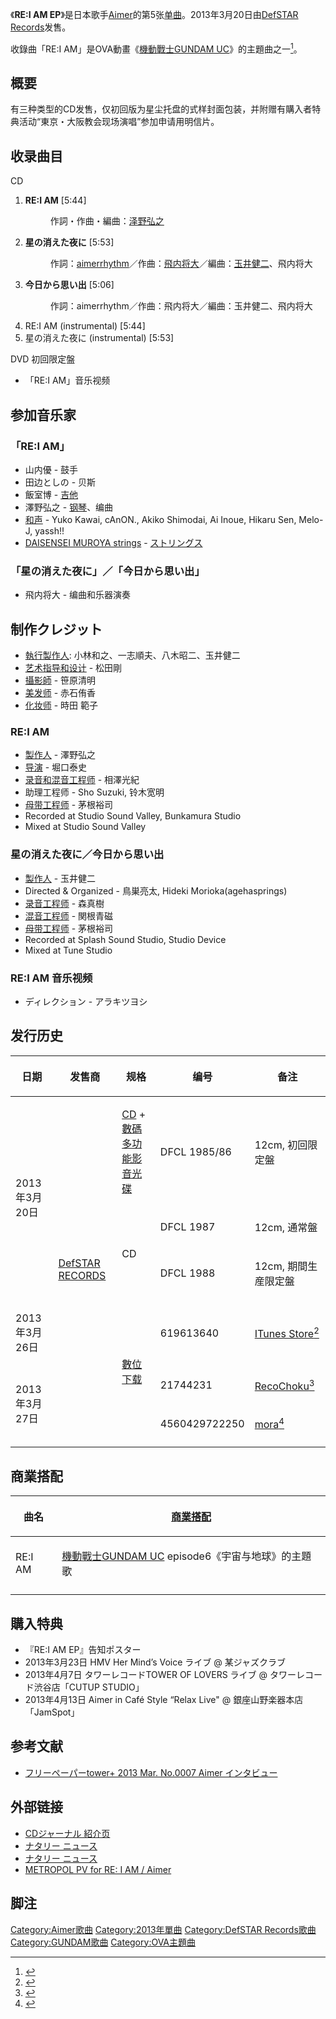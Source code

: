 {{Infobox single 
| Name           = RE:I AM EP
| Artist         = [[Aimer|Aimer]]

| Cover         =DFCL-1987.jpg
| A-side         = RE:I AM
| B-side         = 星の消えた夜に<br>今日から思い出
| Released       = 2013年3月20日
| Format         = [[单曲|单曲]]
| Recorded       = at at Studio Sound Valley, Bunkamura Studio, Splash Sound Studio, Studio Device<br/>{{JPN}} 
| Genre          = [[日本流行音樂|日本流行音樂]]
| Length         = 28分20秒 DFCL 1985/86, 1987, 1988
| Label          = [[DefSTAR_Records|DefSTAR Records]]<br/>DFCL 1987
| Writer         = [[泽野弘之|泽野弘之]]、[[Aimer|aimerrhythm]]、[[飛內將大|飛內將大]]、[[玉井健二|玉井健二]]
| Producer       = [[泽野弘之|泽野弘之]]、[[玉井健二|玉井健二]]
| Chart position =
*6位<small>（[[Oricon公信榜|Oricon]]）<ref name="オリコン">{{Cite web|url=http://www.oricon.co.jp/prof/artist/542958/products/music/1005792/1/|title=ＲＥ：Ｉ　ＡＭ　ＥＰ（初回生産限定盤）|publisher=Oricon Inc.|accessdate=2013-03-26|archive-date=2013-03-25|archive-url=https://web.archive.org/web/20130325055953/http://www.oricon.co.jp/prof/artist/542958/products/music/1005792/1|dead-url=no}}</ref></small>
*登場回数1回<small>（Oricon）</small>
*27位<small>（[[告示牌_(雜誌)|Billboard JAPAN HOT 100]]）</small><ref name="ビルボードホット100">{{Cite web 
 |url=http://www.billboard-japan.com/charts/detail?a=hot100&year=2013&month=04&day=1 
 |title=Billboard Japan Hot 100 
 |publisher=Hanshin Contents Link Corporation 
 |accessdate=2013-03-30 
 |deadurl=yes 
 |archiveurl=https://web.archive.org/web/20140327150330/http://www.billboard-japan.com/charts/detail?a=hot100&year=2013&month=04&day=1 
 |archivedate=2014-03-27 
 }}</ref></small>
*2位<small>（Billboard JAPAN HOT Animation]）</small><ref name="ビルボードアニメ">{{Cite web|url=http://www.billboard-japan.com/charts/detail?a=anime&year=2013&month=04&day=01|title=Billboard Japan Hot Animation|publisher=Hanshin Contents Link Corporation|accessdate=2013-03-30|archive-date=2016-03-04|archive-url=https://web.archive.org/web/20160304211325/http://www.billboard-japan.com/charts/detail?a=anime&year=2013&month=04&day=01|dead-url=no}}</ref></small>
*2位<small>（[[ITunes_Store|iTunes Chart]] 2013年３月30日付け）</small>
*1位<small>（iTunes J-Pop Chart  2013年３月30日付け）</small>
*3位<small>（[[RecoChoku|RecoChoku 单曲综合日报]] 2013年３月27日付け）</small><ref name="レコチョクシングル総合">{{Cite web|url=http://recochoku.jp/ranking/single/daily/|title=レコチョク シングル総合 デイリー|publisher=RecoChoku Co.,Ltd.|accessdate=2013-03-30|archive-date=2014-07-17|archive-url=https://web.archive.org/web/20140717014534/http://recochoku.jp/ranking/single/daily/|dead-url=yes}}</ref></small>
*3位<small>（RecoChoku 单曲 J-Pop 日报 2013年３月28日付け）</small><ref name="レコチョクシングル">{{Cite web|url=http://recochoku.jp/genreranking/j-pop/daily/|title=レコチョク シングル J-pop デイリー|publisher=RecoChoku Co.,Ltd.|accessdate=2013-03-30|archive-date=2013-03-10|archive-url=https://web.archive.org/web/20130310101947/http://recochoku.jp/genreranking/j-pop/daily/|dead-url=no}}</ref></small>
*1位<small>（RecoChoku动漫日报 2013年３月28日付け）</small><ref name="レコチョクアニメデイリー">{{Cite web|url=http://recochoku.jp/genreranking/anime/daily/|title=レコチョク アニメ デイリー|publisher=RecoChoku Co.,Ltd.|accessdate=2013-03-30|archive-date=2014-02-22|archive-url=https://archive.today/20140222185302/http://recochoku.jp/genreranking/anime/daily/|dead-url=yes}}</ref></small>
*2位<small>（[[mora|mora 综合 日报]] 2013年３月30日付け）</small><ref name="mora総合">{{Cite web|url=http://mora.jp/ranking?genre=all&term=daily&month=curMonth&year=2013&period=yearly|title=mora総合 デイリー|publisher=LabelGate Co.,Ltd.|accessdate=2013-03-30|archive-date=2014-02-21|archive-url=https://archive.today/20140221170748/http://mora.jp/ranking?genre=all&term=daily&month=curMonth&year=2013&period=yearly|dead-url=yes}}</ref></small>
*2位<small>（mora 邦乐 日报 2013年３月30日付け）</small><ref name="mora邦楽">{{Cite web|url=http://mora.jp/ranking?genre=j&term=daily&month=curMonth&year=2013&period=yearly|title=mora邦楽 デイリー|publisher=LabelGate Co.,Ltd.|accessdate=2013-03-30|archive-date=2015-04-30|archive-url=https://web.archive.org/web/20150430112820/http://mora.jp/ranking?genre=j&term=daily&month=curMonth&year=2013&period=yearly|dead-url=no}}</ref></small>

| Last single    = [[あなたに出会わなければ_〜夏雪冬花〜/星屑ビーナス|あなたに出会わなければ 〜夏雪冬花〜/星屑ビーナス]]<br/>（2012年）
| This single    = '''RE:I AM'''<br/>（2013年）
| Next single    = [[StarRingChild_EP|StarRingChild EP]]<br/>（2014年）
| Misc           = 
}}
《'''RE:I AM EP'''》是日本歌手[[Aimer|Aimer]]的第5张[[单曲|单曲]]。2013年3月20日由[[DefSTAR_Records|DefSTAR Records]]发售。

收錄曲「RE:I AM」是OVA動畫《[[機動戰士GUNDAM_UC|機動戰士GUNDAM UC]]》的主題曲之一<ref name=hk01_2017>{{Cite web |url=https://www.hk01.com/%E5%A8%9B%E6%A8%82/22270/-%E6%AF%8F%E5%91%A8%E6%97%A5%E9%9F%B3-%E7%A5%9E%E7%A7%98%E6%AD%8C%E5%A7%ACAimer%E7%A3%81%E6%80%A7%E6%B2%99%E5%95%9E%E8%81%B2-%E5%85%B7%E6%9C%89%E7%8D%A8%E7%89%B9%E7%A9%BA%E9%9D%88%E6%84%9F |title=【每周日音】神秘歌姬Aimer磁性沙啞聲　具有獨特空靈感 |publisher=香港01 |date=2017-01-25 |accessdate=2018-02-21 |archive-date=2016-05-30 |archive-url=https://web.archive.org/web/20160530093838/http://www.hk01.com/%E5%A8%9B%E6%A8%82/22270/-%E6%AF%8F%E5%91%A8%E6%97%A5%E9%9F%B3-%E7%A5%9E%E7%A7%98%E6%AD%8C%E5%A7%ACAimer%E7%A3%81%E6%80%A7%E6%B2%99%E5%95%9E%E8%81%B2-%E5%85%B7%E6%9C%89%E7%8D%A8%E7%89%B9%E7%A9%BA%E9%9D%88%E6%84%9F |dead-url=no }}</ref>。

== 概要 ==
有三种类型的CD发售，仅初回版为星尘托盘的式样封面包装，并附赠有購入者特典活动“東京・大阪教会现场演唱”参加申请用明信片。

== 收录曲目 ==
;CD
#'''RE:I AM''' [5:44]
#:作詞・作曲・編曲：[[泽野弘之|泽野弘之]]
#'''星の消えた夜に''' [5:53]
#:作詞：[[Aimer|aimerrhythm]]／作曲：[[飛内将大|飛内将大]]／編曲：[[玉井健二|玉井健二]]、飛内将大
#'''今日から思い出''' [5:06]
#:作詞：aimerrhythm／作曲：飛内将大／編曲：玉井健二、飛内将大
#RE:I AM (instrumental) [5:44]
#星の消えた夜に (instrumental) [5:53]

;DVD 初回限定盤
*「RE:I AM」音乐视频

== 参加音乐家 ==
=== 「RE:I AM」 ===
*山内優 - 鼓手
*田边としの - 贝斯
*飯室博 - [[吉他|吉他]]
*澤野弘之 - [[钢琴|钢琴]]、编曲
*[[和聲歌手|和声]] - Yuko Kawai, cAnON., Akiko Shimodai, Ai Inoue, Hikaru Sen, Melo-J, yassh!!
*[[室屋光一郎|DAISENSEI MUROYA strings]] - [[ストリングス|ストリングス]]

=== 「星の消えた夜に」／「今日から思い出」 ===
*飛内将大 - 编曲和乐器演奏

== 制作クレジット ==
*[[執行製作人|執行製作人]]: 小林和之、一志順夫、八木昭二、玉井健二
*[[ディスクジャケット|艺术指导和设计]] - 松田剛
*[[攝影師|攝影師]] - 笹原清明
*[[スタイリスト|美发师]] - 赤石侑香
*[[ヘアメイクアーティスト|化妆师]] - 時田 範子

=== RE:I AM ===
*[[製作人|製作人]] - 澤野弘之
*[[ディレクター|导演]] - 堀口泰史
*[[錄音|录音和混音工程师]] - 相澤光紀
*助理工程师 - Sho Suzuki, 铃木宽明
*[[錄音|母带工程师]] - 茅根裕司
*Recorded at Studio Sound Valley, Bunkamura Studio
*Mixed at Studio Sound Valley

=== 星の消えた夜に／今日から思い出 ===
*[[製作人|製作人]] - 玉井健二
*Directed & Organized - 鳥巣亮太, Hideki Morioka(agehasprings)
*[[錄音|录音工程师]] - 森真樹
*[[錄音|混音工程师]] - 関根青磁
*[[錄音|母带工程师]] - 茅根裕司
*Recorded at Splash Sound Studio, Studio Device
*Mixed at Tune Studio

=== RE:I AM 音乐视频 ===
*ディレクション - アラキツヨシ

== 发行历史 ==
{|class="wikitable"
! 日期
! 发售商
! 规格
! 编号
! 备注
|-
| rowspan="3"|2013年3月20日
| rowspan="6"|[[DefSTAR_Records|DefSTAR RECORDS]]
| [[コンパクトディスク|CD]] + [[數碼多功能影音光碟|數碼多功能影音光碟]]
| DFCL 1985/86
| 12cm, 初回限定盤
|-
| rowspan="2"|CD
| DFCL 1987
| 12cm, 通常盤
|-
| DFCL 1988
| 12cm, 期間生産限定盤
|-
| rowspan="1"|2013年3月26日
| rowspan="3"|[[音楽配信|數位下载]]
| 619613640
| [[ITunes_Store|ITunes Store]]<ref name="iTunes">{{Cite web|url=https://itunes.apple.com/jp/album/re-i-am-ep/id619613640|title=Aimer(エメ)RE:I AM - EP|publisher=Apple Inc.|accessdate=2013-03-30|archive-date=2014-10-04|archive-url=https://web.archive.org/web/20141004062626/https://itunes.apple.com/jp/album/re-i-am-ep/id619613640|dead-url=no}}</ref>
|-
| rowspan="2"|2013年3月27日
| 21744231
| [[RecoChoku|RecoChoku]]<ref name="レコチョク">{{Cite web|url=http://recochoku.jp/song/S21744231/|title=Aimer(エメ)RE:I AM|publisher=Apple Inc.|accessdate=2013-03-30|archive-date=2013-05-18|archive-url=https://web.archive.org/web/20130518023553/http://recochoku.jp/song/S21744231/|dead-url=no}}</ref>
|-
| 4560429722250
| [[mora|mora]]<ref name="mora">{{Cite web|url=http://mora.jp/package/43000001/4560429722250/|title=Aimer(エメ)RE:I AM-EP|publisher=Apple Inc.|accessdate=2013-03-30|archive-date=2013-03-30|archive-url=https://web.archive.org/web/20130330082413/http://mora.jp/package/43000001/4560429722250/|dead-url=no}}</ref>
|-
|}

== 商業搭配 ==
{|class=wikitable border="1" cellpadding="3" style="font-size:smaller;"
|-
!曲名!![[商業搭配|商業搭配]]
|-
|RE:I AM
|[[機動戰士GUNDAM_UC|機動戰士GUNDAM UC]] episode6《宇宙与地球》的主題歌
|-

|}

== 購入特典 ==
*『RE:I AM EP』告知ポスター　
*2013年3月23日 HMV Her Mind’s Voice ライブ @ 某ジャズクラブ
*2013年4月7日 タワーレコードTOWER OF LOVERS ライブ @ タワーレコード渋谷店「CUTUP STUDIO」
*2013年4月13日 Aimer in Café Style “Relax Live" @ 銀座山野楽器本店「JamSpot」

== 参考文献 ==
{{Reflist}}
* [https://archive.is/20130501190957/http://tower.jp/article/interview/2013/03/10/tower007-2 フリーペーパーtower+ 2013 Mar. No.0007 Aimer インタビュー]

== 外部链接 ==
* [http://artist.cdjournal.com/d/re-i-am-ep/4113010419 CDジャーナル 紹介页]{{Wayback|url=http://artist.cdjournal.com/d/re-i-am-ep/4113010419 |date=20150428014433 }}
* [http://natalie.mu/music/news/82988 ナタリー ニュース]{{Wayback|url=http://natalie.mu/music/news/82988 |date=20130531022905 }}
* [http://natalie.mu/music/news/85851 ナタリー ニュース]{{Wayback|url=http://natalie.mu/music/news/85851 |date=20130306014735 }}
* [https://web.archive.org/web/20150216212420/http://www.metropol.jp/works_aimer.html METROPOL PV for RE: I AM / Aimer]

== 脚注 ==
{{Reflist}}

{{Aimer}}
{{DEFAULTSORT:RE:I AM EP}}
[[Category:Aimer歌曲|Category:Aimer歌曲]]
[[Category:2013年單曲|Category:2013年單曲]]
[[Category:DefSTAR_Records歌曲|Category:DefSTAR Records歌曲]]
[[Category:GUNDAM歌曲|Category:GUNDAM歌曲]]
[[Category:OVA主題曲|Category:OVA主題曲]]